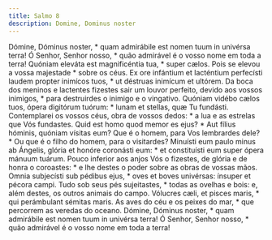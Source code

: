 ```yaml
---
title: Salmo 8
description: Domine, Dominus noster
---
```


<div class="side-by-side not-content">
  <span>
    Dómine, Dóminus noster, * quam admirábile est nomen tuum in univérsa terra!
  </span>
  <span>
    Ó Senhor, Senhor nosso, * quão admirável é o vosso nome em toda a terra!
  </span>
  <span>
    Quóniam eleváta est magnificéntia tua, * super cælos.
  </span>
  <span>
    Pois se elevou a vossa majestade * sobre os céus.
  </span>
  <span>
    Ex ore infántium et lacténtium perfecísti laudem propter inimícos tuos, * ut
    déstruas inimícum et ultórem.
  </span>
  <span>
    Da boca dos meninos e lactentes fizestes sair um louvor perfeito, devido aos
    vossos inimigos, * para destruirdes o inimigo e o vingativo.
  </span>
  <span>
    Quóniam vidébo cælos tuos, ópera digitórum tuórum: * lunam et stellas, quæ
    Tu fundásti.
  </span>
  <span>
    Contemplarei os vossos céus, obra de vossos dedos: * a lua e as estrelas que
    Vós fundastes.
  </span>
  <span>
    Quid est homo quod memor es ejus? * Aut fílius hóminis, quóniam vísitas eum?
  </span>
  <span>
    Que é o homem, para Vos lembrardes dele? * Ou que é o filho do homem, para o
    visitardes?
  </span>
  <span>
    Minuísti eum paulo minus ab Ángelis, glória et honóre coronásti eum: * et
    constituísti eum super ópera mánuum tuárum.
  </span>
  <span>
    Pouco inferior aos anjos Vós o fizestes, de glória e de honra o coroastes: *
    e lhe destes o poder sobre as obras de vossas mãos.
  </span>
  <span>
    Omnia subjecísti sub pédibus ejus, * oves et boves univérsas: ínsuper et
    pécora campi.
  </span>
  <span>
    Tudo sob seus pés sujeitastes, * todas as ovelhas e bois: e, além destes, os
    outros animais do campo.
  </span>
  <span>
    Vólucres cæli, et pisces maris, * qui perámbulant sémitas maris.
  </span>
  <span>
    As aves do céu e os peixes do mar, * que percorrem as veredas do oceano.
  </span>
  <span>
    Dómine, Dóminus noster, * quam admirábile est nomen tuum in univérsa terra!
  </span>
  <span>
    Ó Senhor, Senhor nosso, * quão admirável é o vosso nome em toda a terra!
  </span>
</div>
